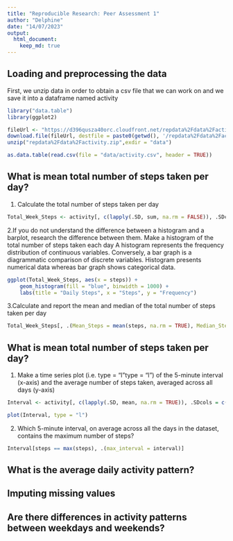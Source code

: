 ```yaml
---
title: "Reproducible Research: Peer Assessment 1"
author: "Delphine"
date: "14/07/2023"
output: 
  html_document:
    keep_md: true
---
```


## Loading and preprocessing the data
First, we unzip data in order to obtain a csv file that we can work on and we save it into a dataframe named activity

```r
library("data.table")
library(ggplot2)

fileUrl <- "https://d396qusza40orc.cloudfront.net/repdata%2Fdata%2Factivity.zip"
download.file(fileUrl, destfile = paste0(getwd(), '/repdata%2Fdata%2Factivity.zip'), method = "curl")
unzip("repdata%2Fdata%2Factivity.zip",exdir = "data")

as.data.table(read.csv(file = "data/activity.csv", header = TRUE))
```

## What is mean total number of steps taken per day?
1. Calculate the total number of steps taken per day

```r
Total_Week_Steps <- activity[, c(lapply(.SD, sum, na.rm = FALSE)), .SDcols = c("steps"), by = .(date)] 

```

2.If you do not understand the difference between a histogram and a barplot, research the difference between them. Make a histogram of the total number of steps taken each day
A histogram represents the frequency distribution of continuous variables. Conversely, a bar graph is a diagrammatic comparison of discrete variables. Histogram presents numerical data whereas bar graph shows categorical data.

```r
ggplot(Total_Week_Steps, aes(x = steps)) +
    geom_histogram(fill = "blue", binwidth = 1000) +
    labs(title = "Daily Steps", x = "Steps", y = "Frequency")
```

3.Calculate and report the mean and median of the total number of steps taken per day
```r
Total_Week_Steps[, .(Mean_Steps = mean(steps, na.rm = TRUE), Median_Steps = median(steps, na.rm = TRUE))]
```

## What is mean total number of steps taken per day?
1. Make a time series plot (i.e. type = "l"type = "l") of the 5-minute interval (x-axis) and the average number of steps taken, averaged across all days (y-axis)

```r
Interval <- activity[, c(lapply(.SD, mean, na.rm = TRUE)), .SDcols = c("steps"), by = .(interval)] 

plot(Interval, type = "l")

```
2. Which 5-minute interval, on average across all the days in the dataset, contains the maximum number of steps?

```r
Interval[steps == max(steps), .(max_interval = interval)]
```

## What is the average daily activity pattern?



## Imputing missing values



## Are there differences in activity patterns between weekdays and weekends?
